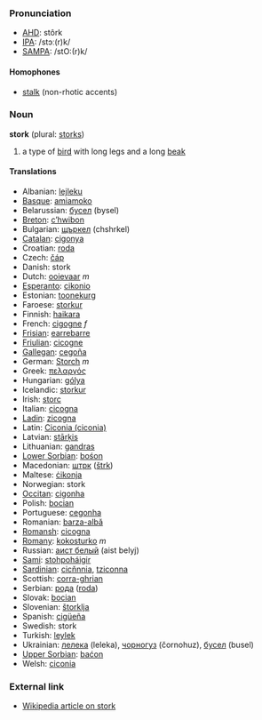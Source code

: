 ===Pronunciation===
*[[w:AHD|AHD]]: stôrk
*[[w:IPA|IPA]]: /stɔː(r)k/
*[[w:SAMPA|SAMPA]]: /stO:(r)k/

====Homophones====
*[[stalk]] (non-rhotic accents)

===Noun===
'''stork''' (plural: [[storks]])

# a type of [[bird]] with long legs and a long [[beak]]

====Translations====

*Albanian: [[lejleku]]
*[[Basque]]: [[amiamoko]]
*Belarussian: [[бусел]] (bysel)
*[[Breton]]: [[c’hwibon]]
*Bulgarian: [[щъркел]] (chshrkel)
*[[Catalan]]: [[cigonya]]
*Croatian: [[roda]]
*Czech: [[čáp]]
*Danish: stork
*Dutch: [[ooievaar]] ''m''
*[[Esperanto]]: [[cikonio]]
*Estonian: [[toonekurg]]
*Faroese: [[storkur]]
*Finnish: [[haikara]]
*French: [[cigogne]] ''f''
*[[Frisian]]: [[earrebarre]]
*[[Friulian]]: [[cicogne]]
*[[Gallegan]]: [[cegoña]]
*German: [[Storch]] ''m''
*Greek: [[πελαργός]] '' ''
*Hungarian: [[gólya]]
*Icelandic: [[storkur]]
*Irish: [[storc]]
*Italian: [[cicogna]]
*[[Ladin]]: [[zicogna]]
*Latin: [[Ciconia (ciconia)]]
*Latvian: [[stārķis]]
*Lithuanian: [[gandras]]
*[[Lower Sorbian]]: [[bośon]]
*Macedonian: [[штрк]] ([[štrk]])
*Maltese: [[ċikonja]]
*Norwegian: stork
*[[Occitan]]: [[cigonha]]
*Polish: [[bocian]]
*Portuguese: [[cegonha]]
*Romanian: [[barza-albă]]
*[[Romansh]]: [[cicogna]]
*[[Romany]]: [[kokosturko]] ''m''
*Russian: [[аист белый]] (aist belyj)
*[[Sami]]: [[stohpoháigir]]
*[[Sardinian]]: [[cicňnnia]], [[tziconna]]
*Scottish: [[corra-ghrian]]
*Serbian: [[рода]] ([[roda]])
*Slovak: [[bocian]]
*Slovenian: [[štorklja]]
*Spanish: [[cigüeña]] '' ''
*Swedish: stork
*Turkish: [[leylek]]
*Ukrainian: [[лелека]] (lеlеka), [[чорногуз]] (čornohuz), [[бусел]] (busеl)
*[[Upper Sorbian]]: [[baćon]]
*Welsh: [[ciconia]]

===External link===

*[[en:stork|Wikipedia article on stork]]